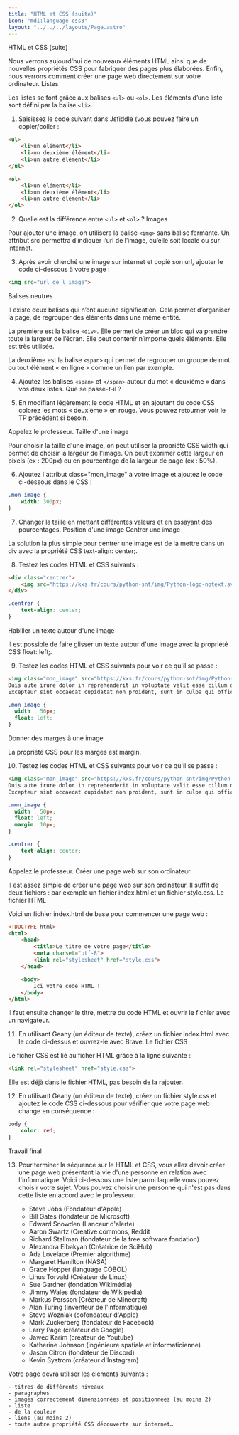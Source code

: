 ```yaml
---
title: "HTML et CSS (suite)"
icon: "mdi:language-css3"
layout: "../../../layouts/Page.astro"
---
```


HTML et CSS (suite)

Nous verrons aujourd'hui de nouveaux éléments HTML ainsi que de nouvelles propriétés CSS pour fabriquer des pages plus élaborées. Enfin, nous verrons comment créer une page web directement sur votre ordinateur.
Listes

Les listes se font grâce aux balises `<ul>` ou `<ol>`. Les éléments d’une liste sont défini par la balise `<li>`.

1) Saisissez le code suivant dans Jsfiddle (vous pouvez faire un copier/coller :

```html
<ul>
    <li>un élément</li>
    <li>un deuxième élément</li>
    <li>un autre élément</li>
</ul>

<ol>
    <li>un élément</li>
    <li>un deuxième élément</li>
    <li>un autre élément</li>
</ol>
```

2) Quelle est la différence entre `<ul>` et `<ol>` ?
Images

Pour ajouter une image, on utilisera la balise `<img>` sans balise fermante. Un attribut src permettra d’indiquer l’url de l’image, qu’elle soit locale ou sur internet.

3) Après avoir cherché une image sur internet et copié son url, ajouter le code ci-dessous à votre page :

```html
<img src="url_de_l_image">
```

Balises neutres

Il existe deux balises qui n’ont aucune signification. Cela permet d’organiser la page, de regrouper des éléments dans une même entité.

La première est la balise `<div>`. Elle permet de créer un bloc qui va prendre toute la largeur de l’écran. Elle peut contenir n’importe quels éléments. Elle est très utilisée.

La deuxième est la balise `<span>` qui permet de regrouper un groupe de mot ou tout élément « en ligne » comme un lien par exemple.

4) Ajoutez les balises `<span>` et `</span>` autour du mot « deuxième » dans vos deux listes. Que se passe-t-il ?

5) En modifiant légèrement le code HTML et en ajoutant du code CSS colorez les mots « deuxième » en rouge. Vous pouvez retourner voir le TP précédent si besoin.

Appelez le professeur.
Taille d'une image

Pour choisir la taille d'une image, on peut utiliser la propriété CSS width qui permet de choisir la largeur de l'image. On peut exprimer cette largeur en pixels (ex : 200px) ou en pourcentage de la largeur de page (ex : 50%).

6) Ajoutez l'attribut class="mon_image" à votre image et ajoutez le code ci-dessous dans le CSS :

```css
.mon_image {
	width: 300px;
}
```

7) Changer la taille en mettant différentes valeurs et en essayant des pourcentages.
Position d'une image
Centrer une image

La solution la plus simple pour centrer une image est de la mettre dans un div avec la propriété CSS text-align: center;.

8) Testez les codes HTML et CSS suivants :

```html
<div class="centrer">
	<img src="https://kxs.fr/cours/python-snt/img/Python-logo-notext.svg">
</div>
```

```css
.centrer {
	text-align: center;
}
```

Habiller un texte autour d'une image

Il est possible de faire glisser un texte autour d'une image avec la propriété CSS float: left;.

9) Testez les codes HTML et CSS suivants pour voir ce qu'il se passe :

```html
<img class="mon_image" src="https://kxs.fr/cours/python-snt/img/Python-logo-notext.svg"> Lorem ipsum dolor sit amet, consectetur adipiscing elit, sed do eiusmod tempor incididunt ut labore et dolore magna aliqua. Ut enim ad minim veniam, quis nostrud exercitation ullamco laboris nisi ut aliquip ex ea commodo consequat.
Duis aute irure dolor in reprehenderit in voluptate velit esse cillum dolore eu fugiat nulla pariatur.
Excepteur sint occaecat cupidatat non proident, sunt in culpa qui officia deserunt mollit anim id est laborum.
```

```css
.mon_image {
  width : 50px;
  float: left;
}
```

Donner des marges à une image

La propriété CSS pour les marges est margin.

10) Testez les codes HTML et CSS suivants pour voir ce qu'il se passe :

```html
<img class="mon_image" src="https://kxs.fr/cours/python-snt/img/Python-logo-notext.svg"> Lorem ipsum dolor sit amet, consectetur adipiscing elit, sed do eiusmod tempor incididunt ut labore et dolore magna aliqua. Ut enim ad minim veniam, quis nostrud exercitation ullamco laboris nisi ut aliquip ex ea commodo consequat.
Duis aute irure dolor in reprehenderit in voluptate velit esse cillum dolore eu fugiat nulla pariatur.
Excepteur sint occaecat cupidatat non proident, sunt in culpa qui officia deserunt mollit anim id est laborum.
```

```css
.mon_image {
  width : 50px;
  float: left;
  margin: 10px;
}

.centrer {
	text-align: center;
}
```

Appelez le professeur.
Créer une page web sur son ordinateur

Il est assez simple de créer une page web sur son ordinateur. Il suffit de deux fichiers : par exemple un fichier index.html et un fichier style.css.
Le fichier HTML

Voici un fichier index.html de base pour commencer une page web :

```html
<!DOCTYPE html>
<html>
    <head>
        <title>Le titre de votre page</title>
        <meta charset="utf-8">
        <link rel="stylesheet" href="style.css">
    </head>

    <body>
        Ici votre code HTML !
    </body>
</html>
```

Il faut ensuite changer le titre, mettre du code HTML et ouvrir le fichier avec un navigateur.

11) En utilisant Geany (un éditeur de texte), créez un fichier index.html avec le code ci-dessus et ouvrez-le avec Brave.
Le fichier CSS

Le ficher CSS est lié au ficher HTML grâce à la ligne suivante :

```html
<link rel="stylesheet" href="style.css">
```

Elle est déjà dans le fichier HTML, pas besoin de la rajouter.

12) En utilisant Geany (un éditeur de texte), créez un fichier style.css et ajoutez le code CSS ci-dessous pour vérifier que votre page web change en conséquence :

```css
body {
	color: red;
}
```

Travail final

13) Pour terminer la séquence sur le HTML et CSS, vous allez devoir créer une page web présentant la vie d'une personne en relation avec l'informatique. Voici ci-dessous une liste parmi laquelle vous pouvez choisir votre sujet. Vous pouvez choisir une personne qui n'est pas dans cette liste en accord avec le professeur.

    - Steve Jobs (Fondateur d'Apple)
    - Bill Gates (fondateur de Microsoft)
    - Edward Snowden (Lanceur d'alerte)
    - Aaron Swartz (Creative commons, Reddit
    - Richard Stallman (fondateur de la free software fondation)
    - Alexandra Elbakyan (Créatrice de SciHub)
    - Ada Lovelace (Premier algorithme)
    - Margaret Hamilton (NASA)
    - Grace Hopper (language COBOL)
    - Linus Torvald (Créateur de Linux)
    - Sue Gardner (fondation Wikimédia)
    - Jimmy Wales (fondateur de Wikipedia)
    - Markus Persson (Créateur de Minecraft)
    - Alan Turing (inventeur de l'informatique)
    - Steve Wozniak (cofondateur d'Apple)
    - Mark Zuckerberg (fondateur de Facebook)
    - Larry Page (créateur de Google)
    - Jawed Karim (créateur de Youtube)
    - Katherine Johnson (ingénieure spatiale et informaticienne)
    - Jason Citron (fondateur de Discord)
    - Kevin Systrom (créateur d'Instagram)

Votre page devra utiliser les éléments suivants :

    - titres de différents niveaux
    - paragraphes
    - images correctement dimensionnées et positionnées (au moins 2)
    - liste
    - de la couleur
    - liens (au moins 2)
    - toute autre propriété CSS découverte sur internet…
